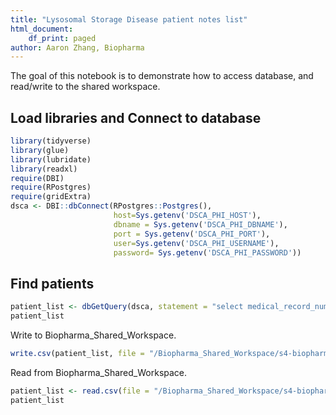 ```yaml
---
title: "Lysosomal Storage Disease patient notes list"
html_document:
    df_print: paged
author: Aaron Zhang, Biopharma
---
```


The goal of this notebook is to demonstrate how to access database, and read/write to the shared workspace.

## Load libraries and Connect to database
```r
library(tidyverse)
library(glue)
library(lubridate)
library(readxl)
require(DBI)
require(RPostgres)
require(gridExtra)
dsca <- DBI::dbConnect(RPostgres::Postgres(), 
                       host=Sys.getenv('DSCA_PHI_HOST'), 
                       dbname = Sys.getenv('DSCA_PHI_DBNAME'), 
                       port = Sys.getenv('DSCA_PHI_PORT'), 
                       user=Sys.getenv('DSCA_PHI_USERNAME'),
                       password= Sys.getenv('DSCA_PHI_PASSWORD'))
```

## Find patients
```r
patient_list <- dbGetQuery(dsca, statement = "select medical_record_number , gender, race, date_of_birth  from prod_msdw.d_person dp limit 6;")
patient_list
```
Write to Biopharma_Shared_Workspace.
```r
write.csv(patient_list, file = "/Biopharma_Shared_Workspace/s4-biopharma-collaborate-architype/az_patient_list.csv")
```

Read from Biopharma_Shared_Workspace.
```r
patient_list <- read.csv(file = "/Biopharma_Shared_Workspace/s4-biopharma-collaborate-architype/az_patient_list.csv")
patient_list
```


